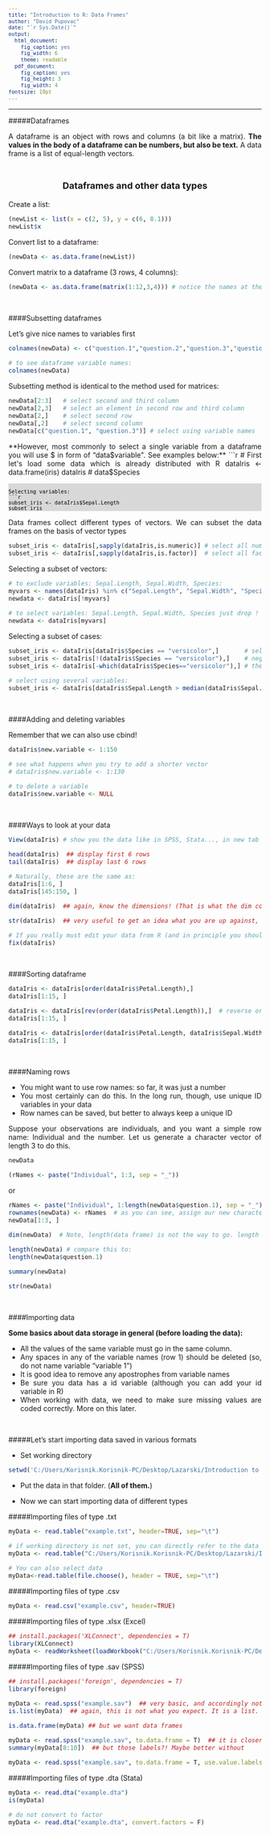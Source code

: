 ---
title: "Introduction to R: Data Frames"
author: "David Pupovac"
date: "`r Sys.Date()`"
output:
  html_document:
    fig_caption: yes
    fig_width: 6
    theme: readable
  pdf_document:
    fig_caption: yes
    fig_height: 3
    fig_width: 4
fontsize: 10pt
---
  
<style type="text/css">
  
  body, td {
    font-size: 14px;
    text-align: justify;
  }
code.r{
  font-size: 12px;
}
pre{
  background-color: #FFFFFF;
    font-size: 12px;
}
pre:not([class]) {
  background-color: #D8D8D8;
    color: black;
}
h1 {
  font-size: 28px;
  text-align: center;
}
h2 {
  font-size: 24px;
  text-align: left;
}
h3 {
  font-size: 16px;
  text-align: left;
  margin: 2em 0 1.5em 0;
}
h4 {
  font-size: 18px;
  text-align: center;
  margin: 0em 0 1em 0;
}
</style>
---  

#####Dataframes

A dataframe is an object with rows and columns (a bit like a matrix). **The values in the body of a dataframe can be numbers, but also be text.** A data frame is a list of equal-length vectors. 
 
<br>

#### Dataframes and other data types

Create a list:
```{r}
(newList <- list(x = c(2, 5), y = c(6, 8.1)))
newList$x 
```

Convert list to a dataframe:
```{r}
(newData <- as.data.frame(newList))
```

Convert matrix to a dataframe (3 rows, 4 columns):

```{r}
(newData <- as.data.frame(matrix(1:12,3,4))) # notice the names at the top
```
 
<br>

####Subsetting dataframes

Let's give nice names to variables first

```{r}
colnames(newData) <- c("question.1","question.2","question.3","question.4")

# to see dataframe variable names:
colnames(newData)
```

Subsetting method is identical to the method used for matrices:  

```{r}
newData[2:3]   # select second and third column
newData[2,3]   # select an element in second row and third column
newData[2,]    # select second row
newData[,2]    # select second column
newData[c("question.1", "question.3")] # select using variable names
```

**However, most commonly to select a single variable from a dataframe you will use $ in form of "data$variable". See examples below:** 
```{r}
# First let's load some data which is already distributed with R 
dataIris <- data.frame(iris)
dataIris
# data$Species
```

Selecting variables:
```{r}
subset_iris <- dataIris$Sepal.Length
subset_iris
```

Data frames collect different types of vectors. We can subset the data frames on the basis of vector types
```{r}
subset_iris <- dataIris[,sapply(dataIris,is.numeric)] # select all numeric columns
subset_iris <- dataIris[,sapply(dataIris,is.factor)]  # select all factor columns
```

Selecting a subset of vectors:
```{r}
# to exclude variables: Sepal.Length, Sepal.Width, Species: 
myvars <- names(dataIris) %in% c("Sepal.Length", "Sepal.Width", "Species")
newdata <- dataIris[!myvars]

# to select variables: Sepal.Length, Sepal.Width, Species just drop ! sign:
newdata <- dataIris[myvars]
```

Selecting a subset of cases:
```{r}
subset_iris <- dataIris[dataIris$Species == "versicolor",]       # select on the basis of factor values
subset_iris <- dataIris[!(dataIris$Species == "versicolor"),]    # negative selection based on factor
subset_iris <- dataIris[-which(dataIris$Species=="versicolor"),] # the same as above

# select using several variables: 
subset_iris <- dataIris[dataIris$Sepal.Length > median(dataIris$Sepal.Length) & dataIris$Sepal.Width < 2.6,]
```
 
<br>

####Adding and deleting variables

Remember that we can also use cbind!

```{r}
dataIris$new.variable <- 1:150

# see what happens when you try to add a shorter vector 
# dataIris$new.variable <- 1:130

# to delete a variable 
dataIris$new.variable <- NULL 
```

<br>

####Ways to look at your data

```{r}
View(dataIris) # show you the data like in SPSS, Stata..., in new tab

head(dataIris)  ## display first 6 rows
tail(dataIris)  ## display last 6 rows

# Naturally, these are the same as: 
dataIris[1:6, ]  
dataIris[145:150, ]  

dim(dataIris)  ## again, know the dimensions! (That is what the dim commands does)

str(dataIris)  ## very useful to get an idea what you are up against, but also to check whether you have the data frame and format with the variables you wanted to have 

# If you really must edit your data from R (and in principle you should not edit your data) you can:
fix(dataIris) 
```
 
<br>

####Sorting dataframe
```{r}
dataIris <- dataIris[order(dataIris$Petal.Length),]
dataIris[1:15, ]

dataIris <- dataIris[rev(order(dataIris$Petal.Length)),]  # reverse order
dataIris[1:15, ]

dataIris <- dataIris[order(dataIris$Petal.Length, dataIris$Sepal.Width),] # two variables
dataIris[1:15, ]
```
 
<br>

####Naming rows

- You might want to use row names: so far, it was just a number
- You most certainly can do this. In the long run, though, use unique ID variables in your data
- Row names can be saved, but better to always keep a unique ID

Suppose your observations are individuals, and you want a simple row name: Individual and the number. Let us generate a character vector of length 3 to do this.

```{r}
newData

(rNames <- paste("Individual", 1:3, sep = "_"))  
```
or

```{r}
rNames <- paste("Individual", 1:length(newData$question.1), sep = "_")  # why is this better?
rownames(newData) <- rNames  # as you can see, assign our new character vector to the row names of our data. You can use return values from a function on both sides of an assignment
newData[1:3, ]

dim(newData)  # Note, length(data frame) is not the way to go. length is good for vectors

length(newData) # compare this to:
length(newData$question.1)
```

```{r}
summary(newData)

str(newData)
```
 
<br>

####Importing data

**Some basics about data storage in general (before loading the data):**

- All the values of the same variable must go in the same column.
- Any spaces in any of the variable names (row 1) should be deleted (so, do not name variable "variable 1")
- It is good idea to remove any apostrophes from variable names
- Be sure you data has a id variable (although you can add your id variable in R)
- When working with data, we need to make sure missing values are coded correctly.  More on this later.
 
<br>

#####Let's start importing data saved in various formats 

- Set working directory

```{R}
setwd('C:/Users/Korisnik.Korisnik-PC/Desktop/Lazarski/Introduction to R/third_class_data') # or whatever you want to use
```

- Put the data in that folder.  (**All of them.**)

- Now we can start importing data of different types

#####Importing files of type .txt 
```{R}
myData <- read.table("example.txt", header=TRUE, sep="\t") 

# if working directory is not set, you can directly refer to the data
myData <- read.table("C:/Users/Korisnik.Korisnik-PC/Desktop/Lazarski/Introduction to R/third_class_data/example.txt", header=TRUE, sep="\t") 

# You can also select data
myData<-read.table(file.choose(), header = TRUE, sep="\t")
```
#####Importing files of type .csv  
```{R}
myData <- read.csv("example.csv", header=TRUE) 
```

#####Importing files of type .xlsx (Excel)
```{r}
## install.packages('XLConnect', dependencies = T)
library(XLConnect)
myData <- readWorksheet(loadWorkbook("C:/Users/Korisnik.Korisnik-PC/Desktop/Lazarski/Introduction to R/third_class_data/example.xlsx"),sheet=1)
```

#####Importing files of type .sav (SPSS) 
```{R}
## install.packages('foreign', dependencies = T) 
library(foreign)

myData <- read.spss("example.sav")  ## very basic, and accordingly not working
is.list(myData)  ## again, this is not what you expect. It is a list.

is.data.frame(myData) ## but we want data frames

myData <- read.spss("example.sav", to.data.frame = T)  ## it is closer to what we want
summary(myData[8:10])  ## but those labels?! Maybe better without

myData <- read.spss("example.sav", to.data.frame = T, use.value.labels = F)  
```

#####Importing files of type .dta (Stata) 

```{R}
myData <- read.dta("example.dta")  
is(myData)

# do not convert to factor
myData <- read.dta("example.dta", convert.factors = F)  
```